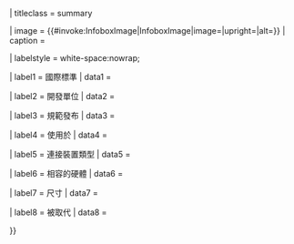 {{Infobox
| bodyclass  = vevent

| title      = {{#if:{{{name|}}}|{{{name}}}|{{PAGENAMEBASE}}}}
| titleclass = summary

| image      = {{#invoke:InfoboxImage|InfoboxImage|image={{{image|}}}|upright={{{image_upright|1}}}|alt={{{alt|}}}}}
| caption    = {{{caption|}}}

| labelstyle = white-space:nowrap;

| label1 = 國際標準
| data1  = {{{standard|}}}

| label2 = 開發單位
| data2  = {{{developer|}}}

| label3 = 規範發布
| data3  = {{{introdate|}}}

| label4 = 使用於
| data4  = {{{industry|}}}

| label5 = 連接裝置類型
| data5  = {{{connector|}}}

| label6 = 相容的硬體
| data6  = {{{hardware|}}}

| label7 = 尺寸
| data7  = {{{range|}}}

| label8 = 被取代
| data8  = {{{newer|}}}

}}<noinclude>
{{Documentation|content=}}<!----Please add interwikis to the /doc page, not here - thanks!---->
</noinclude>